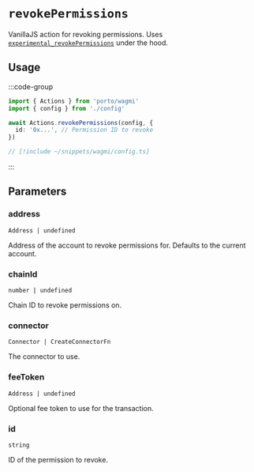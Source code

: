 # `revokePermissions`

VanillaJS action for revoking permissions. Uses [`experimental_revokePermissions`](/sdk/rpc/experimental_revokePermissions) under the hood.

## Usage

:::code-group

```ts twoslash [example.ts]
import { Actions } from 'porto/wagmi'
import { config } from './config'

await Actions.revokePermissions(config, {
  id: '0x...', // Permission ID to revoke
})
```

```ts twoslash [config.ts] filename="config.ts"
// [!include ~/snippets/wagmi/config.ts]
```

:::

## Parameters

### address

`Address | undefined`

Address of the account to revoke permissions for. Defaults to the current account.

### chainId

`number | undefined`

Chain ID to revoke permissions on.

### connector

`Connector | CreateConnectorFn`

The connector to use.

### feeToken

`Address | undefined`

Optional fee token to use for the transaction.

### id

`string`

ID of the permission to revoke.
